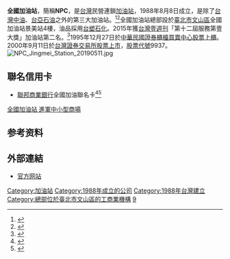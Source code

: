 {{inappropriate tone|time=2016-12-07T07:00:34+00:00}}
'''全國加油站'''，簡稱'''NPC'''，是[[台灣|台灣]]民營連鎖[[加油站|加油站]]，1988年8月8日成立，是除了[[台灣中油|台灣中油]]、[[台亞石油|台亞石油]]之外的第三大加油站。<ref>{{Cite web |url=http://www.appledaily.com.tw/appledaily/article/finance/20160802/37331247/ |title=聯邦全國加油聯名卡正式發行 業界首創油價凍漲優惠！ |work=[[台灣蘋果日報|台灣蘋果日報]] |accessdate=2016-12-07 |archive-date=2016-12-14 |archive-url=https://web.archive.org/web/20161214112335/http://www.appledaily.com.tw/appledaily/article/finance/20160802/37331247 |dead-url=no }}</ref><ref>{{Cite web |url=https://video.udn.com/news/499767 |title=油價升苦到開車族 選對卡讓你省20% |work=[[聯合影音網|聯合影音網]] |accessdate=2016-12-07 |archive-date=2016-12-21 |archive-url=https://web.archive.org/web/20161221052929/https://video.udn.com/news/499767 |dead-url=no }}</ref>全國加油站總部設於[[臺北市|臺北市]][[文山區|文山區]]全國加油站景美站4樓，油品採用[[台塑石化|台塑石化]]。2015年獲[[台灣壹週刊|台灣壹週刊]]「第十二屆服務第壹大獎」加油站第二名。<ref>{{Cite web |url=https://www.npcgas.com.tw/html/news/show.aspx?num=335&page=1 |title=本公司榮獲壹週刊第12屆服務第壹大獎-加油站 第二名，榮耀歸於全國加油站全體工作人員 |work=全國加油站 |accessdate=2016-12-07 |archive-date=2016-12-20 |archive-url=https://web.archive.org/web/20161220081854/https://www.npcgas.com.tw/html/news/show.aspx?num=335&page=1 |dead-url=no }}</ref>1995年12月27日於[[中華民國證券櫃檯買賣中心|中華民國證券櫃檯買賣中心]][[股票上櫃|股票上櫃]]。2000年9月11日於[[台灣證券交易所|台灣證券交易所]][[股票上市|股票上市]]，[[股票代號|股票代號]]9937。
[[File:NPC_Jingmei_Station_20190511.jpg|thumb]]

==聯名信用卡==
*[[聯邦商業銀行|聯邦商業銀行]]全國加油聯名卡<ref>{{Cite web |url=http://news.ltn.com.tw/news/business/breakingnews/1774116 |title=聯邦、國泰世華加油站聯名卡對戰 首刷送好禮 |accessdate=2016-12-07 |archive-date=2016-07-31 |archive-url=https://web.archive.org/web/20160731145620/http://news.ltn.com.tw/news/business/breakingnews/1774116 |dead-url=no }}</ref><ref>{{Cite web |url=http://news.ltn.com.tw/news/business/breakingnews/1850517 |title=下週油價大漲 「聯邦全國加油卡」持卡人晚一天漲價 |accessdate=2016-12-07 |archive-date=2016-10-12 |archive-url=https://web.archive.org/web/20161012204047/http://news.ltn.com.tw/news/business/breakingnews/1850517 |dead-url=no }}</ref>

[http://www.chinatimes.com/newspapers/20170123000105-260204 全國加油站 進軍中小型商場]{{Wayback|url=http://www.chinatimes.com/newspapers/20170123000105-260204 |date=20170203162745 }}

==参考资料==
{{reflist}}

==外部連結==
{{commonscat|National Petroleum Corporation}}
*[https://www.npcgas.com.tw/ 官方网站] {{Wayback|url=https://www.npcgas.com.tw/ |date=20161220081422 }}

[[Category:加油站|Category:加油站]]
[[Category:1988年成立的公司|Category:1988年成立的公司]]
[[Category:1988年台灣建立|Category:1988年台灣建立]]
[[Category:總部位於臺北市文山區的工商業機構|Category:總部位於臺北市文山區的工商業機構]]
[[Category:臺灣證券交易所上市公司|9]]